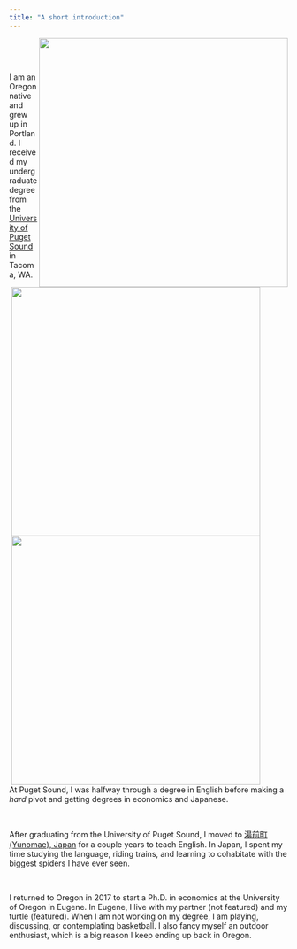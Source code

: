 ```yaml
---
title: "A short introduction"
---
```


<img class= "margin" align="right" src="images/photos/japan_out the window.jpeg" width = "450">

<br>

<img class= "margin" align="right" src="images/photos/tom.jpeg" width = "450" HSPACE = "50">

<br>

<img class= "margin" align="right" src="images/photos/hiking.jpeg" width = "450" HSPACE = "50">

I am an Oregon native and grew up in Portland. I received my undergraduate degree from the [University of Puget Sound](https://www.pugetsound.edu/) in Tacoma, WA. At Puget Sound, I was halfway through a degree in English before making a *hard* pivot and getting degrees in economics and Japanese. 

<br>

After graduating from the University of Puget Sound, I moved to [湯前町 (Yunomae), Japan](https://earth.google.com/web/data=MkEKPwo9CiExVEc3VDhRYzFOdnBzamdXQXJ2a0s2eFRGWTFkNm1JWlgSFgoUMDBDOUJCMzk0NzI1MTNBRTQwNkEgAQ) for a couple years to teach English. In Japan, I spent my time studying the language, riding trains, and learning to cohabitate with the biggest spiders I have ever seen. 

<br>

I returned to Oregon in 2017 to start a Ph.D. in economics at the University of Oregon in Eugene. In Eugene, I live with my partner (not featured) and my turtle (featured). When I am not working on my degree, I am playing, discussing, or contemplating basketball. I also fancy myself an outdoor enthusiast, which is a big reason I keep ending up back in Oregon.
